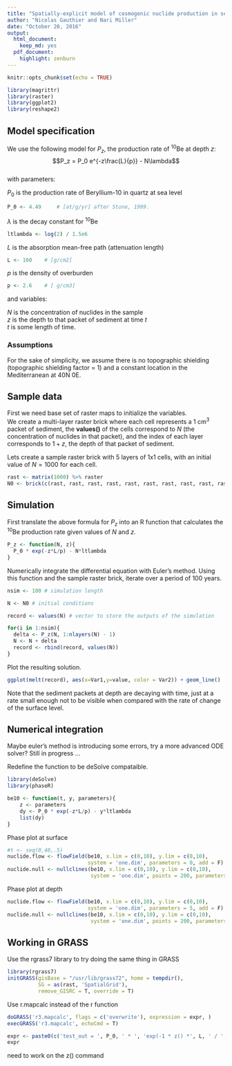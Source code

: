 ```yaml
---
title: "Spatially-explicit model of cosmogenic nuclide production in sediments"
author: "Nicolas Gauthier and Nari Miller"
date: "October 20, 2016"
output:
  html_document: 
    keep_md: yes
  pdf_document:
    highlight: zenburn
---
```


```r
knitr::opts_chunk$set(echo = TRUE)
```

```r
library(magrittr)
library(raster)
library(ggplot2)
library(reshape2)
```

## Model specification
We use the following model for $P_z$, the production rate of $^{10}$Be at depth $z$:  
$$P_z = P_0 e^{-z\frac{L}{p}} - N\lambda$$  
with parameters:  

$P_0$ is the production rate of Beryllium-10 in quartz at sea level
```r
P_0 <- 4.49		# [at/g/yr] after Stone, 1999.
```

$\lambda$ is the decay constant for $^{10}$Be
```r
ltlambda <- log(2) / 1.5e6
```

$L$ is the absorption mean-free path (attenuation length)
```r
L <- 160 	# [g/cm2]
```  

$p$ is the density of overburden
```r
p <- 2.6 	# [ g/cm3]
```  

and variables:

$N$ is the concentration of nuclides in the sample  
$z$ is the depth to that packet of sediment at time $t$   
$t$ is some length of time.  

### Assumptions  
For the sake of simplicity, we assume there is no topographic shielding (topographic shielding factor = 1) and a constant location in the Mediterranean at 40N 0E.


## Sample data
First we need base set of raster maps to initialize the variables.  
We create a multi-layer raster brick where each cell represents a 1 cm$^{3}$ packet of sediment, the **values()** of the cells correspond to $N$ (the concentration of nuclides in that packet), and the index of each layer corresponds to $1 + z$, the depth of that packet of sediment.  

Lets create a sample raster brick with 5 layers of 1x1 cells, with an initial value of $N = 1000$ for each cell.  
```r
rast <- matrix(1000) %>% raster 
N0 <- brick(c(rast, rast, rast, rast, rast, rast, rast, rast, rast, rast))
```

## Simulation
First translate the above formula for $P_z$ into an R function that calculates the $^{10}$Be production rate given values of $N$ and $z$.
```r
P_z <- function(N, z){
  P_0 * exp(-z*L/p) - N*ltlambda
}
```

Numerically integrate the differential equation with Euler's method. Using this function and the sample raster brick, iterate over a period of 100 years.
```r
nsim <- 100 # simulation length

N <- N0 # initial conditions

record <- values(N) # vector to store the outputs of the simulation

for(i in 1:nsim){
  delta <- P_z(N, 1:nlayers(N) - 1)
  N <- N + delta
  record <- rbind(record, values(N))
}

```

Plot the resulting solution.
```r
ggplot(melt(record), aes(x=Var1,y=value, color = Var2)) + geom_line()
```

Note that the sediment packets at depth are decaying with time, just at a rate small enough not to be visible when compared with the rate of change of the surface level.

## Numerical integration
Maybe euler's method is introducing some errors, try a more advanced ODE solver? Still in progress ...

Redefine the function to be deSolve compataible.
```r
library(deSolve)
library(phaseR)

be10 <- function(t, y, parameters){
    z <- parameters
    dy <- P_0 * exp(-z*L/p) - y*ltlambda
    list(dy)
} 
```

Phase plot at surface
```r
#t <- seq(0,40,.5)
nuclide.flow <- flowField(be10, x.lim = c(0,10), y.lim = c(0,10), 
                          system = 'one.dim', parameters = 0, add = F)
nuclide.null <- nullclines(be10, x.lim = c(0,10), y.lim = c(0,10), 
                           system = 'one.dim', points = 200, parameters = 0)
```

Phase plot at depth
```r
nuclide.flow <- flowField(be10, x.lim = c(0,10), y.lim = c(0,10), 
                          system = 'one.dim', parameters = 5, add = F)
nuclide.null <- nullclines(be10, x.lim = c(0,10), y.lim = c(0,10), 
                           system = 'one.dim', points = 200, parameters = 5)
```

## Working in GRASS
Use the rgrass7 library to try doing the same thing in GRASS
```r
library(rgrass7)
initGRASS(gisBase = "/usr/lib/grass72", home = tempdir(), 
          SG = as(rast, 'SpatialGrid'),
          remove_GISRC = T, override = T)
```

Use r.mapcalc instead of the r function
```r
doGRASS('r3.mapcalc', flags = c('overwrite'), expression = expr, )
execGRASS('r3.mapcalc', echoCmd = T)
```
```r
expr <- paste0(c('test_out = ', P_0, ' * ', 'exp(-1 * z() *', L, ' / ', p,') - N * ', ltlambda), collapse = '')
expr
```
need to work on the z() command
